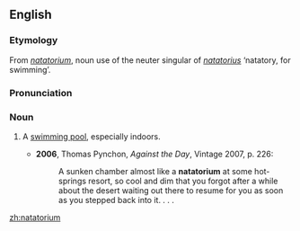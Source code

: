 ==English==
===Etymology===
From {{LL.}} ''[[#Latin|natatorium]]'', noun use of the neuter singular of {{L.}} ''[[natatorius]]'' ‘natatory, for swimming’.

===Pronunciation===
{{IPA|/neɪtəˈtɔːɹɪəm/}}

===Noun===
{{en-noun}}

# {{US}} A [[swimming pool]], especially indoors.
#*'''2006''', Thomas Pynchon, ''Against the Day'', Vintage 2007, p. 226:
#*:A sunken chamber almost like a '''natatorium''' at some hot-springs resort, so cool and dim that you forgot after a while about the desert waiting out there to resume for you as soon as you stepped back into it. . . .

[[zh:natatorium]]